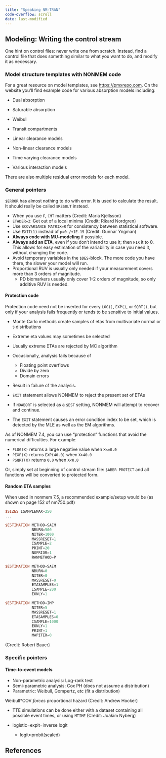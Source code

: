 ```yaml
---
title: "Speaking NM-TRAN"
code-overflow: scroll
date: last-modified
---
```


:::{.callout-caution title="Under construction"}
:::

## Modeling: Writing the control stream

One hint on control files: never write one from scratch.
Instead, find a control file that does something similar to what you want to do, and modify it as necessary.

### Model structure templates with NONMEM code

For a great resource on model templates, see <https://pmxrepo.com>.
On the website you'll find example code for various absorption models including:

* Dual absorption
* Saturable absorption
* Weibull
* Transit compartments

* Linear clearance models
* Non-linear clearance models
* Time varying clearance models
* Various interaction models

There are also multiple residual error models for each model.

### General pointers

`$ERROR` has almost nothing to do with error.
It is used to calculate the result.
It should really be called `$RESULT` instead.

* When you use `F`, `CMT` matters (Credit: Maria Kjellsson)
* `ETADER=3`: Get out of a local minima (Credit: Rikard Nordgren)
* Use `$COVARIANCE MATRIX=R` for consistency between statistical software.
* Use `EXIT(1)` instead of `p=0 /+1E-15` (Credit: Gunnar Yngman)
* **Always code with MU-modeling** if possible.
* **Always add an ETA**, even if you don't intend to use it; then `FIX` it to 0.
This allows for easy estimation of the variability in case you need it, without changing the code.
* Avoid temporary variables in the `$DES`-block.
The more code you have there, the slower your model will run.
* Proportional RUV is usually only needed if your measurement covers more than 3 orders of magnitude.
  * PD biomarkers usually only cover 1--2 orders of magnitude, so only additive RUV is needed.

#### Protection code

Protection code need not be inserted for every `LOG()`, `EXP()`, or `SQRT()`, but only if your analysis fails frequently or tends to be sensitive to initial values.

* Monte Carlo methods create samples of etas from multivariate normal or t-distributions
* Extreme eta values may sometimes be selected
* Usually extreme ETAs are rejected by MC algorithm
* Occasionally, analysis fails because of
    * Floating point overflows
    * Divide by zero
    * Domain errors
* Result in failure of the analysis.

* `EXIT` statement allows NONMEM to reject the present set of ETAs
* If `NOABORT` is selected as a `$EST` setting, NONMEM will attempt to recover and continue.
* The `EXIT` statement causes an error condition index to be set, which is detected by the MLE as well as the EM algorithms.

As of NONMEM 7.4, you can use "protection" functions that avoid the numerical difficulties. For example:

* `PLOG(X)` returns a large negative value when `X<=0.0`
* `PEXP(X)` returns `EXP(40.0)` when `X>40.0`
* `PSQRT(X)` returns `0.0` when `X<0.0`

Or, simply set at beginning of control stream file: `$ABBR PROTECT` and all functions will be converted to protected form.

#### Random ETA samples

When used in nonmem 7.5, a recommended example/setup would be (as shown on page 152 of nm750.pdf)

```verilog
$SIZES ISAMPLEMAX=250
... 

$ESTIMATION METHOD=SAEM
            NBURN=500
            NITER=1000
            MASSRESET=1
            ISAMPLE=2
            PRINT=20
            NOPRIOR=1
            RANMETHOD=P

$ESTIMATION METHOD=SAEM
            NBURN=0
            NITER=0
            MASSRESET=0
            ETASAMPLES=1
            ISAMPLE=200
            EONLY=1 

$ESTIMATION METHOD=IMP
            NITER=5
            MASSRESET=1
            ETASAMPLES=0
            ISAMPLE=1000
            EONLY=1
            PRINT=1
            MAPITER=0 
```

(Credit: Robert Bauer)

### Specific pointers

#### Time-to-event models

* Non-parametric analysis: Log-rank test
* Semi-parametric analysis: Cox PH (does not assume a distribution)
* Parametric: Weibull, Gompertz, etc (fit a distribution)

Weibull\*COV *forces* proportional hazard (Credit: Andrew Hooker)

* TTE simulations can be done either with a dataset containing all possible event times, or using `MTIME` (Credit: Joakim Nyberg)

* logistic=expit=inverse logit
  * logit≈probit(scaled)

## References

::: {#refs}
:::
